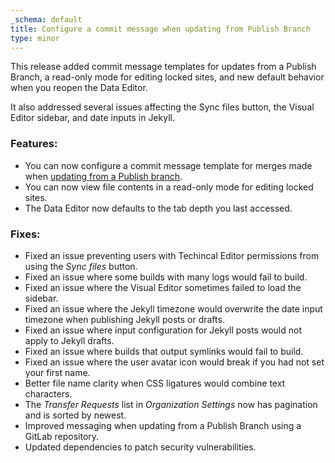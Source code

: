 ```yaml
---
_schema: default
title: Configure a commit message when updating from Publish Branch
type: minor
---
```

This release added commit message templates for updates from a Publish Branch, a read-only mode for editing locked sites, and new default behavior when you reopen the Data Editor.

It also addressed several issues affecting the Sync files button, the Visual Editor sidebar, and date inputs in Jekyll.

### Features:

* You can now configure a commit message template for merges made when [updating from a Publish branch](/documentation/articles/update-from-a-publish-branch/).
* You can now view file contents in a read-only mode for editing locked sites.
* The Data Editor now defaults to the tab depth you last accessed.

### Fixes:

* Fixed an issue preventing users with Techincal Editor permissions from using the *Sync files* button.
* Fixed an issue where some builds with many logs would fail to build.
* Fixed an issue where the Visual Editor sometimes failed to load the sidebar.
* Fixed an issue where the Jekyll timezone would overwrite the date input timezone when publishing Jekyll posts or drafts.
* Fixed an issue where input configuration for Jekyll posts would not apply to Jekyll drafts.
* Fixed an issue where builds that output symlinks would fail to build.
* Fixed an issue where the user avatar icon would break if you had not set your first name.
* Better file name clarity when CSS ligatures would combine text characters.
* The *Transfer Requests* list in *Organization Settings* now has pagination and is sorted by newest.
* Improved messaging when updating from a Publish Branch using a GitLab repository.
* Updated dependencies to patch security vulnerabilities.